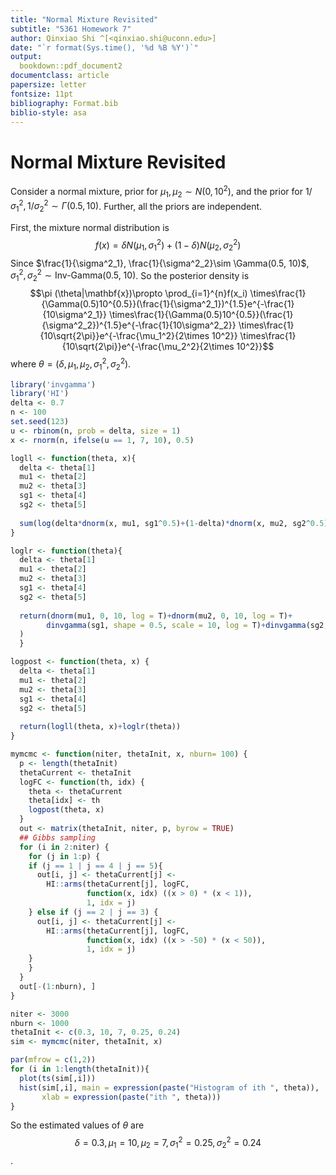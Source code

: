 ```yaml
---
title: "Normal Mixture Revisited"
subtitle: "5361 Homework 7"
author: Qinxiao Shi ^[<qinxiao.shi@uconn.edu>]
date: "`r format(Sys.time(), '%d %B %Y')`"
output:
  bookdown::pdf_document2
documentclass: article
papersize: letter
fontsize: 11pt
bibliography: Format.bib
biblio-style: asa
---
```


# Normal Mixture Revisited
Consider a normal mixture, prior for $\mu_1,\mu_2 \sim N(0, 10^2)$, and the prior for $1/\sigma^2_1, 1/\sigma^2_2 \sim \Gamma(0.5, 10)$. Further, all the priors are independent.

First, the mixture normal distribution is 
$$f(x)=\delta N(\mu_1, \sigma^2_1)+(1-\delta)N(\mu_2, \sigma^2_2)$$
Since $\frac{1}{\sigma^2_1}, \frac{1}{\sigma^2_2}\sim \Gamma(0.5, 10)$, $\sigma^2_1, \sigma^2_2 \sim \text{Inv-Gamma(0.5, 10)}$.
So the posterior density is
$$\pi (\theta|\mathbf{x})\propto \prod_{i=1}^{n}f(x_i)
\times\frac{1}{\Gamma(0.5)10^{0.5}}(\frac{1}{\sigma^2_1})^{1.5}e^{-\frac{1}{10\sigma^2_1}}
\times\frac{1}{\Gamma(0.5)10^{0.5}}(\frac{1}{\sigma^2_2})^{1.5}e^{-\frac{1}{10\sigma^2_2}}
\times\frac{1}{10\sqrt{2\pi}}e^{-\frac{\mu_1^2}{2\times 10^2}}
\times\frac{1}{10\sqrt{2\pi}}e^{-\frac{\mu_2^2}{2\times 10^2}}$$
where $\theta=(\delta, \mu_1, \mu_2, \sigma^2_1, \sigma^2_2)$.

```r
library('invgamma')
library('HI')
delta <- 0.7
n <- 100
set.seed(123)
u <- rbinom(n, prob = delta, size = 1)
x <- rnorm(n, ifelse(u == 1, 7, 10), 0.5)

logll <- function(theta, x){
  delta <- theta[1]
  mu1 <- theta[2]
  mu2 <- theta[3]
  sg1 <- theta[4]
  sg2 <- theta[5]
  
  sum(log(delta*dnorm(x, mu1, sg1^0.5)+(1-delta)*dnorm(x, mu2, sg2^0.5)))
}

loglr <- function(theta){
  delta <- theta[1]
  mu1 <- theta[2]
  mu2 <- theta[3]
  sg1 <- theta[4]
  sg2 <- theta[5]
  
  return(dnorm(mu1, 0, 10, log = T)+dnorm(mu2, 0, 10, log = T)+
        dinvgamma(sg1, shape = 0.5, scale = 10, log = T)+dinvgamma(sg2, shape = 0.5, scale = 10, log = T)
  )
  }

logpost <- function(theta, x) {
  delta <- theta[1]
  mu1 <- theta[2]
  mu2 <- theta[3]
  sg1 <- theta[4]
  sg2 <- theta[5]
  
  return(logll(theta, x)+loglr(theta))
}

mymcmc <- function(niter, thetaInit, x, nburn= 100) {
  p <- length(thetaInit)
  thetaCurrent <- thetaInit
  logFC <- function(th, idx) {
    theta <- thetaCurrent
    theta[idx] <- th
    logpost(theta, x)
  }
  out <- matrix(thetaInit, niter, p, byrow = TRUE)
  ## Gibbs sampling
  for (i in 2:niter) {
    for (j in 1:p) {
    if (j == 1 | j == 4 | j == 5){
      out[i, j] <- thetaCurrent[j] <-
        HI::arms(thetaCurrent[j], logFC,
                 function(x, idx) ((x > 0) * (x < 1)), 
                 1, idx = j)
    } else if (j == 2 | j == 3) {
      out[i, j] <- thetaCurrent[j] <-
        HI::arms(thetaCurrent[j], logFC,
                 function(x, idx) ((x > -50) * (x < 50)), 
                 1, idx = j)
    } 
    }
  }
  out[-(1:nburn), ]
}

niter <- 3000
nburn <- 1000
thetaInit <- c(0.3, 10, 7, 0.25, 0.24)
sim <- mymcmc(niter, thetaInit, x)

par(mfrow = c(1,2))
for (i in 1:length(thetaInit)){
  plot(ts(sim[,i]))
  hist(sim[,i], main = expression(paste("Histogram of ith ", theta)),
       xlab = expression(paste("ith ", theta)))
}
```

So the estimated values of $\theta$ are
$$\delta=0.3,\mu_1=10,\mu_2=7,\sigma^2_1=0.25, \sigma^2_2=0.24$$.
